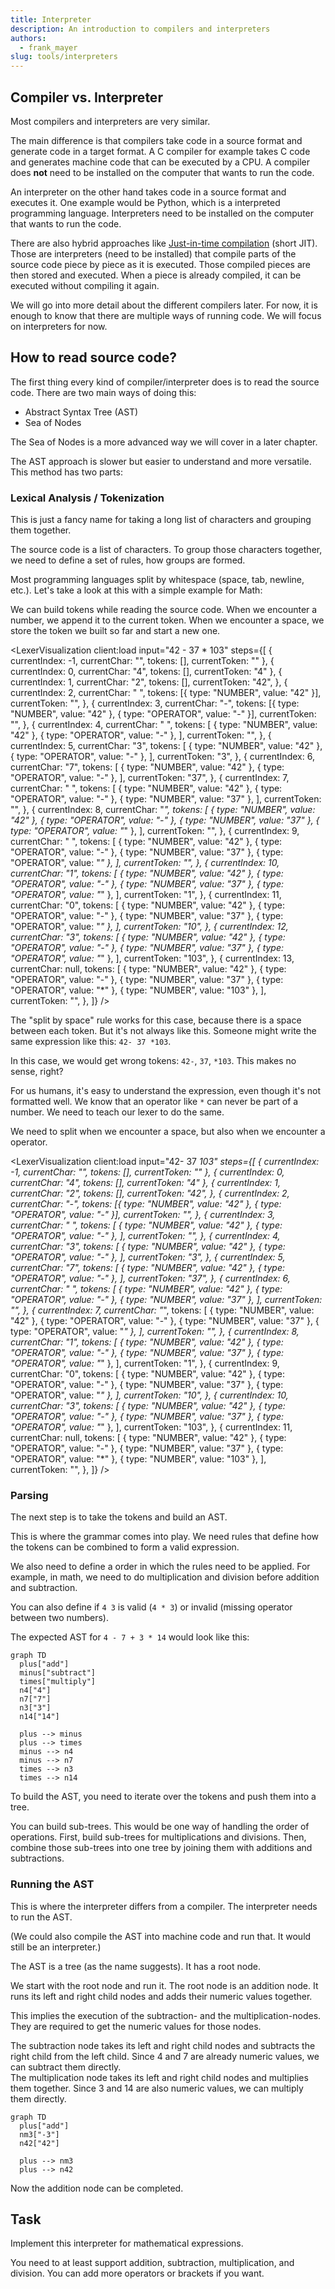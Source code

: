 ```yaml
---
title: Interpreter
description: An introduction to compilers and interpreters
authors:
  - frank_mayer
slug: tools/interpreters
---
```


## Compiler vs. Interpreter

Most compilers and interpreters are very similar.

The main difference is that compilers take code in a source format and generate code in a target format.
A C compiler for example takes C code and generates machine code that can be executed by a CPU.
A compiler does **not** need to be installed on the computer that wants to run the code.

An interpreter on the other hand takes code in a source format and executes it.
One example would be Python, which is a interpreted programming language.
Interpreters need to be installed on the computer that wants to run the code.

There are also hybrid approaches like [Just-in-time compilation](https://en.wikipedia.org/wiki/Just-in-time_compilation) (short JIT).
Those are interpreters (need to be installed) that compile parts of the source code piece by piece as it is executed.
Those compiled pieces are then stored and executed.
When a piece is already compiled, it can be executed without compiling it again.

We will go into more detail about the different compilers later.
For now, it is enough to know that there are multiple ways of running code.
We will focus on interpreters for now.

## How to read source code?

The first thing every kind of compiler/interpreter does is to read the source code.
There are two main ways of doing this:

- Abstract Syntax Tree (AST)
- Sea of Nodes

The Sea of Nodes is a more advanced way we will cover in a later chapter.

The AST approach is slower but easier to understand and more versatile.
This method has two parts:

### Lexical Analysis / Tokenization

This is just a fancy name for taking a long list of characters and grouping them together.

The source code is a list of characters.
To group those characters together, we need to define a set of rules, how groups are formed.

Most programming languages split by whitespace (space, tab, newline, etc.).
Let's take a look at this with a simple example for Math:


We can build tokens while reading the source code.
When we encounter a number, we append it to the current token.
When we encounter a space, we store the token we built so far and start a new one.

<LexerVisualization
    client:load
	input="42 - 37 * 103"
	steps={[
		{ currentIndex: -1, currentChar: "", tokens: [], currentToken: "" },
		{ currentIndex: 0, currentChar: "4", tokens: [], currentToken: "4" },
        {
            currentIndex: 1,
            currentChar: "2",
            tokens: [],
            currentToken: "42",
        },
        {
            currentIndex: 2,
            currentChar: " ",
            tokens: [{ type: "NUMBER", value: "42" }],
            currentToken: "",
        },
        {
            currentIndex: 3,
            currentChar: "-",
            tokens: [{ type: "NUMBER", value: "42" }, { type: "OPERATOR", value: "-" }],
            currentToken: "",
        },
        {
            currentIndex: 4,
            currentChar: " ",
            tokens: [
                { type: "NUMBER", value: "42" },
                { type: "OPERATOR", value: "-" },
            ],
            currentToken: "",
        },
        {
            currentIndex: 5,
            currentChar: "3",
            tokens: [
                { type: "NUMBER", value: "42" },
                { type: "OPERATOR", value: "-" },
            ],
            currentToken: "3",
        },
        {
            currentIndex: 6,
            currentChar: "7",
            tokens: [
                { type: "NUMBER", value: "42" },
                { type: "OPERATOR", value: "-" },
            ],
            currentToken: "37",
        },
        {
            currentIndex: 7,
            currentChar: " ",
            tokens: [
                { type: "NUMBER", value: "42" },
                { type: "OPERATOR", value: "-" },
                { type: "NUMBER", value: "37" },
            ],
            currentToken: "",
        },
        {
            currentIndex: 8,
            currentChar: "*",
            tokens: [
                { type: "NUMBER", value: "42" },
                { type: "OPERATOR", value: "-" },
                { type: "NUMBER", value: "37" },
                { type: "OPERATOR", value: "*" },
            ],
            currentToken: "",
        },
        {
            currentIndex: 9,
            currentChar: " ",
            tokens: [
                { type: "NUMBER", value: "42" },
                { type: "OPERATOR", value: "-" },
                { type: "NUMBER", value: "37" },
                { type: "OPERATOR", value: "*" },
            ],
            currentToken: "",
        },
        {
            currentIndex: 10,
            currentChar: "1",
            tokens: [
                { type: "NUMBER", value: "42" },
                { type: "OPERATOR", value: "-" },
                { type: "NUMBER", value: "37" },
                { type: "OPERATOR", value: "*" },
            ],
            currentToken: "1",
        },
        {
            currentIndex: 11,
            currentChar: "0",
            tokens: [
                { type: "NUMBER", value: "42" },
                { type: "OPERATOR", value: "-" },
                { type: "NUMBER", value: "37" },
                { type: "OPERATOR", value: "*" },
            ],
            currentToken: "10",
        },
        {
            currentIndex: 12,
            currentChar: "3",
            tokens: [
                { type: "NUMBER", value: "42" },
                { type: "OPERATOR", value: "-" },
                { type: "NUMBER", value: "37" },
                { type: "OPERATOR", value: "*" },
            ],
            currentToken: "103",
        },
        {
            currentIndex: 13,
            currentChar: null,
            tokens: [
                { type: "NUMBER", value: "42" },
                { type: "OPERATOR", value: "-" },
                { type: "NUMBER", value: "37" },
                { type: "OPERATOR", value: "*" },
                { type: "NUMBER", value: "103" },
            ],
            currentToken: "",
        },
        ]}
/>

The "split by space" rule works for this case, because there is a space between each token.
But it's not always like this.
Someone might write the same expression like this: `42- 37 *103`.

In this case, we would get wrong tokens: `42-`, `37`, `*103`.
This makes no sense, right?

For us humans, it's easy to understand the expression, even though it's not formatted well.
We know that an operator like `*` can never be part of a number.
We need to teach our lexer to do the same.

We need to split when we encounter a space, but also when we encounter a operator.

<LexerVisualization
    client:load
	input="42- 37 *103"
	steps={[
		{ currentIndex: -1, currentChar: "", tokens: [], currentToken: "" },
		{ currentIndex: 0, currentChar: "4", tokens: [], currentToken: "4" },
		{
			currentIndex: 1,
			currentChar: "2",
			tokens: [],
			currentToken: "42",
		},
		{
			currentIndex: 2,
			currentChar: "-",
			tokens: [{ type: "NUMBER", value: "42" }, { type: "OPERATOR", value: "-" }],
			currentToken: "",
		},
        {
            currentIndex: 3,
            currentChar: " ",
            tokens: [
                { type: "NUMBER", value: "42" },
                { type: "OPERATOR", value: "-" },
            ],
            currentToken: "",
        },
        {
            currentIndex: 4,
            currentChar: "3",
            tokens: [
                { type: "NUMBER", value: "42" },
                { type: "OPERATOR", value: "-" },
            ],
            currentToken: "3",
        },
        {
            currentIndex: 5,
            currentChar: "7",
            tokens: [
                { type: "NUMBER", value: "42" },
                { type: "OPERATOR", value: "-" },
            ],
            currentToken: "37",
        },
        {
            currentIndex: 6,
            currentChar: " ",
            tokens: [
                { type: "NUMBER", value: "42" },
                { type: "OPERATOR", value: "-" },
                { type: "NUMBER", value: "37" },
            ],
            currentToken: "",
        },
        {
            currentIndex: 7,
            currentChar: "*",
            tokens: [
                { type: "NUMBER", value: "42" },
                { type: "OPERATOR", value: "-" },
                { type: "NUMBER", value: "37" },
                { type: "OPERATOR", value: "*" },
            ],
            currentToken: "",
        },
        {
            currentIndex: 8,
            currentChar: "1",
            tokens: [
                { type: "NUMBER", value: "42" },
                { type: "OPERATOR", value: "-" },
                { type: "NUMBER", value: "37" },
                { type: "OPERATOR", value: "*" },
            ],
            currentToken: "1",
        },
        {
            currentIndex: 9,
            currentChar: "0",
            tokens: [
                { type: "NUMBER", value: "42" },
                { type: "OPERATOR", value: "-" },
                { type: "NUMBER", value: "37" },
                { type: "OPERATOR", value: "*" },
            ],
            currentToken: "10",
        },
        {
            currentIndex: 10,
            currentChar: "3",
            tokens: [
                { type: "NUMBER", value: "42" },
                { type: "OPERATOR", value: "-" },
                { type: "NUMBER", value: "37" },
                { type: "OPERATOR", value: "*" },
            ],
            currentToken: "103",
        },
        {
            currentIndex: 11,
            currentChar: null,
            tokens: [
                { type: "NUMBER", value: "42" },
                { type: "OPERATOR", value: "-" },
                { type: "NUMBER", value: "37" },
                { type: "OPERATOR", value: "*" },
                { type: "NUMBER", value: "103" },
            ],
            currentToken: "",
        },
	]}
/>

### Parsing

The next step is to take the tokens and build an AST.

This is where the grammar comes into play.
We need rules that define how the tokens can be combined to form a valid expression.

We also need to define a order in which the rules need to be applied.
For example, in math, we need to do multiplication and division before addition and subtraction.

You can also define if `4 3` is valid (`4 * 3`) or invalid (missing operator between two numbers).

The expected AST for `4 - 7 + 3 * 14` would look like this:

```mermaid
graph TD
  plus["add"] 
  minus["subtract"]
  times["multiply"]
  n4["4"]
  n7["7"]
  n3["3"]
  n14["14"]

  plus --> minus
  plus --> times
  minus --> n4
  minus --> n7
  times --> n3
  times --> n14
```

To build the AST, you need to iterate over the tokens and push them into a tree.

You can build sub-trees.
This would be one way of handling the order of operations.
First, build sub-trees for multiplications and divisions.
Then, combine those sub-trees into one tree by joining them with additions and subtractions.

### Running the AST

This is where the interpreter differs from a compiler.
The interpreter needs to run the AST.

(We could also compile the AST into machine code and run that. It would still be an interpreter.)

The AST is a tree (as the name suggests).
It has a root node.

We start with the root node and run it.
The root node is an addition node.
It runs its left and right child nodes and adds their numeric values together.

This implies the execution of the subtraction- and the multiplication-nodes.
They are required to get the numeric values for those nodes.

The subtraction node takes its left and right child nodes and subtracts the right child from the left child.
Since 4 and 7 are already numeric values, we can subtract them directly.  
The multiplication node takes its left and right child nodes and multiplies them together.
Since 3 and 14 are also numeric values, we can multiply them directly.

```mermaid
graph TD
  plus["add"] 
  nm3["-3"]
  n42["42"]

  plus --> nm3
  plus --> n42
```

Now the addition node can be completed.

## Task

Implement this interpreter for mathematical expressions.

You need to at least support addition, subtraction, multiplication, and division.
You can add more operators or brackets if you want.
